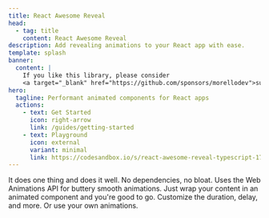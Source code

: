 ```yaml
---
title: React Awesome Reveal
head:
  - tag: title
    content: React Awesome Reveal
description: Add revealing animations to your React app with ease.
template: splash
banner:
  content: |
    If you like this library, please consider
    <a target="_blank" href="https://github.com/sponsors/morellodev">supporting its creator</a>.
hero:
  tagline: Performant animated components for React apps
  actions:
    - text: Get Started
      icon: right-arrow
      link: /guides/getting-started
    - text: Playground
      icon: external
      variant: minimal
      link: https://codesandbox.io/s/react-awesome-reveal-typescript-177uom?file=/src/App.tsx
---
```



<CardGrid stagger>
  <Card title="Lightweight" icon="bars">
    It does one thing and does it well. No dependencies, no bloat.
  </Card>
  <Card title="Performant" icon="rocket">
    Uses the Web Animations API for buttery smooth animations.
  </Card>
  <Card title="Simple" icon="star">
    Just wrap your content in an animated component and you're good to go.
  </Card>
  <Card title="Customizable" icon="open-book">
    Customize the duration, delay, and more. Or use your own animations.
  </Card>
</CardGrid>
